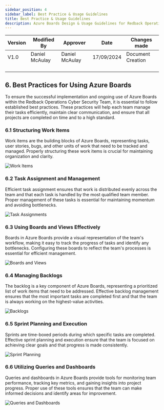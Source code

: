 ```yaml
---
sidebar_position: 4
sidebar_label: Best Practice & Usage Guidelines
title: Best Practice & Usage Guidelines
description: Azure Boards Design & Usage Guidelines for Redback Operations
---
```

<div style={{ width: '100%' }}>
  <table style={{ width: '100%', borderCollapse: 'collapse' }}>
    <thead>
      <tr>
        <th style={{ width: '20%', textAlign: 'center' }}>Version</th>
        <th style={{ width: '20%', textAlign: 'center' }}>Modified By</th>
        <th style={{ width: '20%', textAlign: 'center' }}>Approver</th>
        <th style={{ width: '20%', textAlign: 'center' }}>Date</th>
        <th style={{ width: '20%', textAlign: 'center' }}>Changes made</th>
      </tr>
    </thead>
    <tbody>
      <tr>
        <td style={{ textAlign: 'center' }}>V1.0</td>
        <td style={{ textAlign: 'center' }}>Daniel McAulay</td>
        <td style={{ textAlign: 'center' }}>Daniel McAulay</td>
        <td style={{ textAlign: 'center' }}>17/09/2024</td>
        <td style={{ textAlign: 'center' }}>Document Creation</td>
      </tr>
      <tr>
        <td style={{ textAlign: 'center' }}></td>
        <td style={{ textAlign: 'center' }}></td>
        <td style={{ textAlign: 'center' }}></td>
        <td style={{ textAlign: 'center' }}></td>
        <td style={{ textAlign: 'center' }}></td>
      </tr>
      <tr>
        <td style={{ textAlign: 'center' }}></td>
        <td style={{ textAlign: 'center' }}></td>
        <td style={{ textAlign: 'center' }}></td>
        <td style={{ textAlign: 'center' }}></td>
        <td style={{ textAlign: 'center' }}></td>
      </tr>
      <tr>
        <td style={{ textAlign: 'center' }}></td>
        <td style={{ textAlign: 'center' }}></td>
        <td style={{ textAlign: 'center' }}></td>
        <td style={{ textAlign: 'center' }}></td>
        <td style={{ textAlign: 'center' }}></td>
      </tr>
      <tr>
        <td style={{ textAlign: 'center' }}></td>
        <td style={{ textAlign: 'center' }}></td>
        <td style={{ textAlign: 'center' }}></td>
        <td style={{ textAlign: 'center' }}></td>
        <td style={{ textAlign: 'center' }}></td>
      </tr>
    </tbody>
  </table>
</div>

<div style={{height: '4px', width: '100%', background: '#FFA500', margin: '20px 0'}}></div>

## 6. Best Practices for Using Azure Boards

To ensure the successful implementation and ongoing use of Azure Boards within the Redback Operations Cyber Security Team, it is essential to follow established best practices. These practices will help each team manage their tasks efficiently, maintain clear communication, and ensure that all projects are completed on time and to a high standard.

<div style={{height: '4px', width: '100%', background: '#FFA500', margin: '20px 0'}}></div>

### 6.1 Structuring Work Items

Work items are the building blocks of Azure Boards, representing tasks, user stories, bugs, and other units of work that need to be tracked and managed. Properly structuring these work items is crucial for maintaining organization and clarity.

![Work Items](/img/azure-boards-images/6-1-image.png)

<div style={{height: '4px', width: '100%', background: '#FFA500', margin: '20px 0'}}></div>

### 6.2 Task Assignment and Management

Efficient task assignment ensures that work is distributed evenly across the team and that each task is handled by the most qualified team member. Proper management of these tasks is essential for maintaining momentum and avoiding bottlenecks.

![Task Assignments](/img/azure-boards-images/6-2-image.png)

<div style={{height: '4px', width: '100%', background: '#FFA500', margin: '20px 0'}}></div>

### 6.3 Using Boards and Views Effectively

Boards in Azure Boards provide a visual representation of the team's workflow, making it easy to track the progress of tasks and identify any bottlenecks. Configuring these boards to reflect the team's processes is essential for efficient management.

![Boards and Views](/img/azure-boards-images/6-3-image.png)

<div style={{height: '4px', width: '100%', background: '#FFA500', margin: '20px 0'}}></div>

### 6.4 Managing Backlogs

The backlog is a key component of Azure Boards, representing a prioritized list of work items that need to be addressed. Effective backlog management ensures that the most important tasks are completed first and that the team is always working on the highest-value activities.

![Backlogs](/img/azure-boards-images/6-4-image.png)

<div style={{height: '4px', width: '100%', background: '#FFA500', margin: '20px 0'}}></div>

### 6.5 Sprint Planning and Execution

Sprints are time-boxed periods during which specific tasks are completed. Effective sprint planning and execution ensure that the team is focused on achieving clear goals and that progress is made consistently.

![Sprint Planning](/img/azure-boards-images/6-5-image.png)

<div style={{height: '4px', width: '100%', background: '#FFA500', margin: '20px 0'}}></div>

### 6.6 Utilizing Queries and Dashboards

Queries and dashboards in Azure Boards provide tools for monitoring team performance, tracking key metrics, and gaining insights into project progress. Proper use of these tools ensures that the team can make informed decisions and identify areas for improvement.

![Queries and Dashboards](/img/azure-boards-images/6-6-image.png)

<div style={{height: '4px', width: '100%', background: '#FFA500', margin: '20px 0'}}></div>